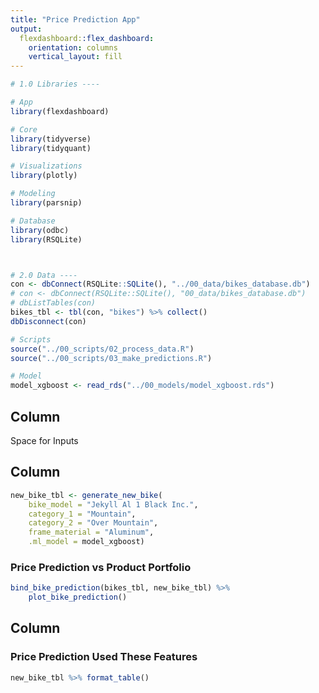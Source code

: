 ```yaml
---
title: "Price Prediction App"
output: 
  flexdashboard::flex_dashboard:
    orientation: columns
    vertical_layout: fill
---
```


```r

# 1.0 Libraries ----

# App
library(flexdashboard)

# Core
library(tidyverse)
library(tidyquant)

# Visualizations
library(plotly)

# Modeling
library(parsnip)

# Database
library(odbc)
library(RSQLite)



# 2.0 Data ----
con <- dbConnect(RSQLite::SQLite(), "../00_data/bikes_database.db")
# con <- dbConnect(RSQLite::SQLite(), "00_data/bikes_database.db")
# dbListTables(con)
bikes_tbl <- tbl(con, "bikes") %>% collect()
dbDisconnect(con)

# Scripts
source("../00_scripts/02_process_data.R")
source("../00_scripts/03_make_predictions.R")

# Model
model_xgboost <- read_rds("../00_models/model_xgboost.rds")
```

Column {.sidebar}
-----------------------------------------------------------------------

Space for Inputs

Column {data-width=650}
-----------------------------------------------------------------------

```r
new_bike_tbl <- generate_new_bike(
    bike_model = "Jekyll Al 1 Black Inc.", 
    category_1 = "Mountain", 
    category_2 = "Over Mountain", 
    frame_material = "Aluminum", 
    .ml_model = model_xgboost)
```


### Price Prediction vs Product Portfolio

```r
bind_bike_prediction(bikes_tbl, new_bike_tbl) %>%
    plot_bike_prediction()
```

Column {data-width=350}
-----------------------------------------------------------------------

### Price Prediction Used These Features

```r
new_bike_tbl %>% format_table()
```


